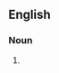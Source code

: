 {{also|matchpoints}}

==English==

===Noun===
{{head|en|noun plural form}}

# {{plural of|match point|lang=en}}